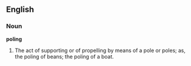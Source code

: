 ==English==

===Noun===

'''poling'''

#The act of supporting or of propelling by means of a pole or poles; as, the poling of beans; the poling of a boat.
